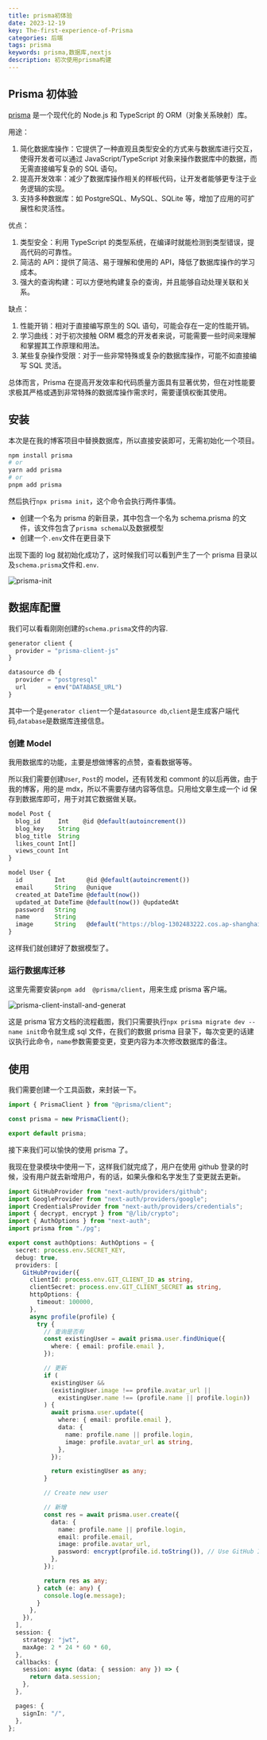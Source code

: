 ```yaml
---
title: prisma初体验
date: 2023-12-19
key: The-first-experience-of-Prisma
categories: 后端
tags: prisma
keywords: prisma,数据库,nextjs
description: 初次使用prisma构建
---
```



<TOCInline toc={props.toc} exclude="Overview" heading={4} />

## Prisma 初体验

[prisma](https://www.prisma.io/docs/getting-started) 是一个现代化的 Node.js 和 TypeScript 的 ORM（对象关系映射）库。

用途：

1. 简化数据库操作：它提供了一种直观且类型安全的方式来与数据库进行交互，使得开发者可以通过 JavaScript/TypeScript 对象来操作数据库中的数据，而无需直接编写复杂的 SQL 语句。
2. 提高开发效率：减少了数据库操作相关的样板代码，让开发者能够更专注于业务逻辑的实现。
3. 支持多种数据库：如 PostgreSQL、MySQL、SQLite 等，增加了应用的可扩展性和灵活性。

优点：

1. 类型安全：利用 TypeScript 的类型系统，在编译时就能检测到类型错误，提高代码的可靠性。
2. 简洁的 API：提供了简洁、易于理解和使用的 API，降低了数据库操作的学习成本。
3. 强大的查询构建：可以方便地构建复杂的查询，并且能够自动处理关联和关系。

缺点：

1. 性能开销：相对于直接编写原生的 SQL 语句，可能会存在一定的性能开销。
2. 学习曲线：对于初次接触 ORM 概念的开发者来说，可能需要一些时间来理解和掌握其工作原理和用法。
3. 某些复杂操作受限：对于一些非常特殊或复杂的数据库操作，可能不如直接编写 SQL 灵活。

总体而言，Prisma 在提高开发效率和代码质量方面具有显著优势，但在对性能要求极其严格或遇到非常特殊的数据库操作需求时，需要谨慎权衡其使用。

## 安装

本次是在我的博客项目中替换数据库，所以直接安装即可，无需初始化一个项目。

```bash
npm install prisma
# or
yarn add prisma
# or
pnpm add prisma
```

然后执行`npx prisma init`，这个命令会执行两件事情。

- 创建一个名为 prisma 的新目录，其中包含一个名为 schema.prisma 的文件，该文件包含了`prisma schema`以及数据模型
- 创建一个`.env`文件在更目录下

出现下面的 log 就初始化成功了，这时候我们可以看到产生了一个 prisma 目录以及`schema.prisma`文件和`.env`.

![prisma-init](https://blog-offical-1302483222.cos.ap-guangzhou.myqcloud.com/prisma-init.png?q-sign-algorithm=sha1&q-ak=AKIDrRaYms09JN-8iUaayQJW7tpvkn7KXciZEdcszE6tEgaTHbzJEDonHvDIaZrZhp9r&q-sign-time=1724999654;1725003254&q-key-time=1724999654;1725003254&q-header-list=&q-url-param-list=&q-signature=2805620d429687527db74ffddf112a2a899deae1&x-cos-security-token=k2uU2nfnAZdPkl0nsWsrAuxLJB6vZq1ae18dd34ed7be6d50e8c113d91dc1f5f3009mJHc-APpMxNUNJ1eib6zg1d779NIXA5t_f52SXt5OXut4ozjq5dkU9KA5P13WVFyQiIQW8AwDZz-Rw4XnuKVOzeojSaKXngjErCZkyWbaF-exLXBTwSTYVvTFXbgSNZLZzZw3k_O2UByXp_4V2pmHdUks81Nde34xI3XRZN_5nY3YKG2lvv4CyX_HAZBu&imageMogr2/interlace/0|watermark/2/text/5rGq5rWp/font/c2ltZmFuZ-S7v-Wuiy50dGY/fontsize/24/fill/Izk5MDA2Ng/dissolve/100/shadow/0/gravity/southeast/dx/20/dy/20)

## 数据库配置

我们可以看看刚刚创建的`schema.prisma`文件的内容.

```js
generator client {
  provider = "prisma-client-js"
}

datasource db {
  provider = "postgresql"
  url      = env("DATABASE_URL")
}

```

其中一个是`generator client`一个是`datasource db`,`client`是生成客户端代码,`database`是数据库连接信息。

### 创建 Model

我用数据库的功能，主要是想做博客的点赞，查看数据等等。

所以我们需要创建`User`, `Post`的 model，还有转发和 commont 的以后再做，由于我的博客，用的是 mdx，所以不需要存储内容等信息。只用给文章生成一个 id 保存到数据库即可，用于对其它数据做关联。

```ts
model Post {
  blog_id     Int    @id @default(autoincrement())
  blog_key    String
  blog_title  String
  likes_count Int[]
  views_count Int
}

model User {
  id         Int      @id @default(autoincrement())
  email      String   @unique
  created_at DateTime @default(now())
  updated_at DateTime @default(now()) @updatedAt
  password   String
  name       String
  image      String   @default("https://blog-1302483222.cos.ap-shanghai.myqcloud.com/images.jpg")
}

```

这样我们就创建好了数据模型了。

### 运行数据库迁移

这里先需要安装`pnpm add  @prisma/client`，用来生成 prisma 客户端。

![prisma-client-install-and-generat](https://blog-offical-1302483222.cos.ap-guangzhou.myqcloud.com/prisma-client-install-and-generate-ece3e0733edc615e416d6d654c05e980.png)

这是 prisma 官方文档的流程截图，我们只需要执行`npx prisma migrate dev --name init`命令就生成 sql 文件，在我们的数据 prisma 目录下，每次变更的话建议执行此命令，`name`参数需要变更，变更内容为本次修改数据库的备注。

## 使用

我们需要创建一个工具函数，来封装一下。

```ts
import { PrismaClient } from "@prisma/client";

const prisma = new PrismaClient();

export default prisma;
```

接下来我们可以愉快的使用 prisma 了。

我现在登录模块中使用一下，这样我们就完成了，用户在使用 github 登录的时候，没有用户就去新增用户，有的话，如果头像和名字发生了变更就去更新。

```ts
import GitHubProvider from "next-auth/providers/github";
import GoogleProvider from "next-auth/providers/google";
import CredentialsProvider from "next-auth/providers/credentials";
import { decrypt, encrypt } from "@/lib/crypto";
import { AuthOptions } from "next-auth";
import prisma from "./pg";

export const authOptions: AuthOptions = {
  secret: process.env.SECRET_KEY,
  debug: true,
  providers: [
    GitHubProvider({
      clientId: process.env.GIT_CLIENT_ID as string,
      clientSecret: process.env.GIT_CLIENT_SECRET as string,
      httpOptions: {
        timeout: 100000,
      },
      async profile(profile) {
        try {
          // 查询是否有
          const existingUser = await prisma.user.findUnique({
            where: { email: profile.email },
          });

          // 更新
          if (
            existingUser &&
            (existingUser.image !== profile.avatar_url ||
              existingUser.name !== (profile.name || profile.login))
          ) {
            await prisma.user.update({
              where: { email: profile.email },
              data: {
                name: profile.name || profile.login,
                image: profile.avatar_url as string,
              },
            });

            return existingUser as any;
          }

          // Create new user

          // 新增
          const res = await prisma.user.create({
            data: {
              name: profile.name || profile.login,
              email: profile.email,
              image: profile.avatar_url,
              password: encrypt(profile.id.toString()), // Use GitHub ID as default password
            },
          });

          return res as any;
        } catch (e: any) {
          console.log(e.message);
        }
      },
    }),
  ],
  session: {
    strategy: "jwt",
    maxAge: 2 * 24 * 60 * 60,
  },
  callbacks: {
    session: async (data: { session: any }) => {
      return data.session;
    },
  },

  pages: {
    signIn: "/",
  },
};
```
